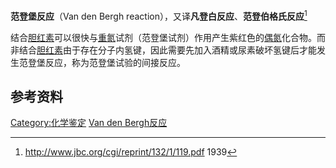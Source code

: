 '''范登堡反应'''（Van den Bergh reaction），又译'''凡登白反应'''、'''范登伯格氏反应'''<ref>http://www.jbc.org/cgi/reprint/132/1/119.pdf 1939</ref>

结合[[胆红素|胆红素]]可以很快与[[重氮|重氮]]试剂（范登堡试剂）作用产生紫红色的[[偶氮|偶氮]]化合物。而非结合[[胆红素|胆红素]]由于存在分子内氢键，因此需要先加入酒精或尿素破坏氢键后才能发生范登堡反应，称为范登堡试验的间接反应。

==参考资料==
{{reflist}}

[[Category:化学鉴定|Category:化学鉴定]]
[[Category:人名反应|Van den Bergh反应]]